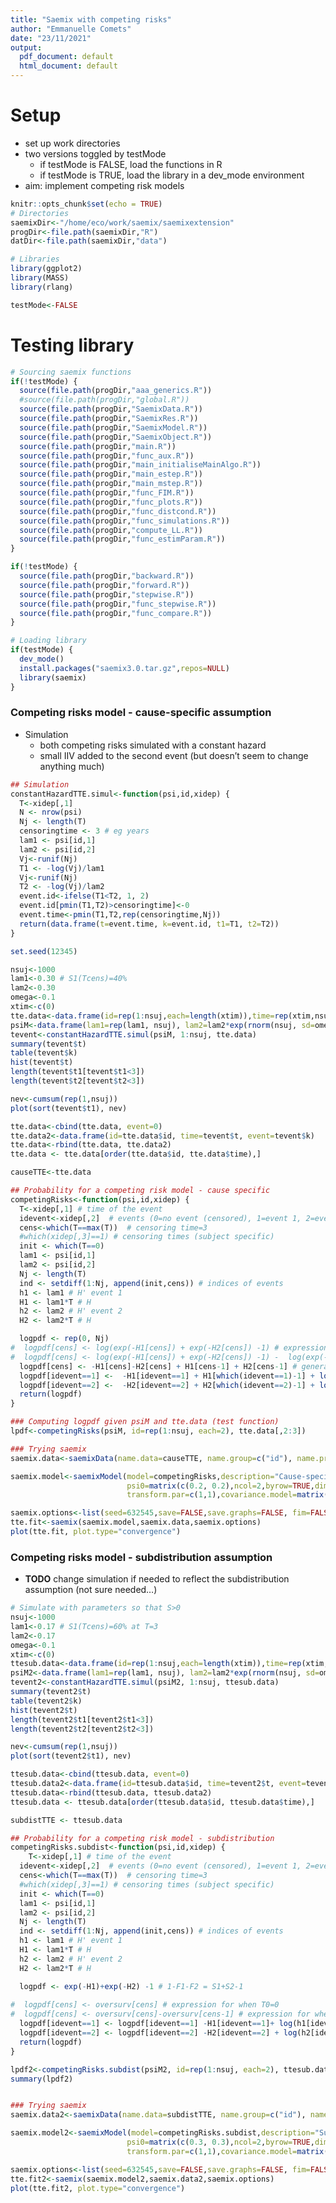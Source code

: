 ```yaml
---
title: "Saemix with competing risks"
author: "Emmanuelle Comets"
date: "23/11/2021"
output:
  pdf_document: default
  html_document: default
---
```


# Setup

- set up work directories
- two versions toggled by testMode
  - if testMode is FALSE, load the functions in R
  - if testMode is TRUE, load the library in a dev_mode environment
- aim: implement competing risk models

```r
knitr::opts_chunk$set(echo = TRUE)
# Directories
saemixDir<-"/home/eco/work/saemix/saemixextension"
progDir<-file.path(saemixDir,"R")
datDir<-file.path(saemixDir,"data")

# Libraries
library(ggplot2)
library(MASS)
library(rlang)

testMode<-FALSE
```

# Testing library

```r
# Sourcing saemix functions
if(!testMode) {
  source(file.path(progDir,"aaa_generics.R"))
  #source(file.path(progDir,"global.R"))
  source(file.path(progDir,"SaemixData.R"))
  source(file.path(progDir,"SaemixRes.R"))
  source(file.path(progDir,"SaemixModel.R"))
  source(file.path(progDir,"SaemixObject.R"))
  source(file.path(progDir,"main.R"))
  source(file.path(progDir,"func_aux.R"))
  source(file.path(progDir,"main_initialiseMainAlgo.R"))
  source(file.path(progDir,"main_estep.R"))
  source(file.path(progDir,"main_mstep.R"))
  source(file.path(progDir,"func_FIM.R"))
  source(file.path(progDir,"func_plots.R"))
  source(file.path(progDir,"func_distcond.R"))
  source(file.path(progDir,"func_simulations.R"))
  source(file.path(progDir,"compute_LL.R"))
  source(file.path(progDir,"func_estimParam.R"))
}

if(!testMode) {
  source(file.path(progDir,"backward.R"))
  source(file.path(progDir,"forward.R"))
  source(file.path(progDir,"stepwise.R"))
  source(file.path(progDir,"func_stepwise.R"))
  source(file.path(progDir,"func_compare.R"))
}

# Loading library
if(testMode) {
  dev_mode()
  install.packages("saemix3.0.tar.gz",repos=NULL)
  library(saemix)
}
```

### Competing risks model - cause-specific assumption

- Simulation
  - both competing risks simulated with a constant hazard
  - small IIV added to the second event (but doesn't seem to change anything much)

```r
## Simulation
constantHazardTTE.simul<-function(psi,id,xidep) {
  T<-xidep[,1]
  N <- nrow(psi)
  Nj <- length(T)
  censoringtime <- 3 # eg years
  lam1 <- psi[id,1]
  lam2 <- psi[id,2]
  Vj<-runif(Nj)
  T1 <- -log(Vj)/lam1
  Vj<-runif(Nj)
  T2 <- -log(Vj)/lam2
  event.id<-ifelse(T1<T2, 1, 2)
  event.id[pmin(T1,T2)>censoringtime]<-0
  event.time<-pmin(T1,T2,rep(censoringtime,Nj))
  return(data.frame(t=event.time, k=event.id, t1=T1, t2=T2))
}

set.seed(12345)

nsuj<-1000
lam1<-0.30 # S1(Tcens)=40%
lam2<-0.30
omega<-0.1
xtim<-c(0)
tte.data<-data.frame(id=rep(1:nsuj,each=length(xtim)),time=rep(xtim,nsuj))
psiM<-data.frame(lam1=rep(lam1, nsuj), lam2=lam2*exp(rnorm(nsuj, sd=omega)))
tevent<-constantHazardTTE.simul(psiM, 1:nsuj, tte.data)
summary(tevent$t)
table(tevent$k)
hist(tevent$t)
length(tevent$t1[tevent$t1<3])
length(tevent$t2[tevent$t2<3])

nev<-cumsum(rep(1,nsuj))
plot(sort(tevent$t1), nev)

tte.data<-cbind(tte.data, event=0)
tte.data2<-data.frame(id=tte.data$id, time=tevent$t, event=tevent$k)
tte.data<-rbind(tte.data, tte.data2)
tte.data <- tte.data[order(tte.data$id, tte.data$time),]

causeTTE<-tte.data
```

```r
## Probability for a competing risk model - cause specific
competingRisks<-function(psi,id,xidep) {
  T<-xidep[,1] # time of the event
  idevent<-xidep[,2]  # events (0=no event (censored), 1=event 1, 2=event 2)
  cens<-which(T==max(T))  # censoring time=3
  #which(xidep[,3]==1) # censoring times (subject specific)
  init <- which(T==0)
  lam1 <- psi[id,1]
  lam2 <- psi[id,2]
  Nj <- length(T)
  ind <- setdiff(1:Nj, append(init,cens)) # indices of events
  h1 <- lam1 # H' event 1
  H1 <- lam1*T # H
  h2 <- lam2 # H' event 2
  H2 <- lam2*T # H

  logpdf <- rep(0, Nj)
#  logpdf[cens] <- log(exp(-H1[cens]) + exp(-H2[cens]) -1) # expression for when T0=0
#  logpdf[cens] <- log(exp(-H1[cens]) + exp(-H2[cens]) -1) -  log(exp(-H1[cens-1]) + exp(-H2[cens-1]) -1) # general expression not assuming T0=0
  logpdf[cens] <- -H1[cens]-H2[cens] + H1[cens-1] + H2[cens-1] # general expression not assuming T0=0
  logpdf[idevent==1] <-  -H1[idevent==1] + H1[which(idevent==1)-1] + log(h1[idevent==1]) -H2[idevent==1] + H2[which(idevent==1)-1]
  logpdf[idevent==2] <-  -H2[idevent==2] + H2[which(idevent==2)-1] + log(h2[idevent==2]) -H1[idevent==2] + H1[which(idevent==2)-1] 
  return(logpdf)
}

### Computing logpdf given psiM and tte.data (test function)
lpdf<-competingRisks(psiM, id=rep(1:nsuj, each=2), tte.data[,2:3])

### Trying saemix
saemix.data<-saemixData(name.data=causeTTE, name.group=c("id"), name.predictors=c("time","event"), name.response="event")

saemix.model<-saemixModel(model=competingRisks,description="Cause-specific competing risks model",modeltype="likelihood",
                          psi0=matrix(c(0.2, 0.2),ncol=2,byrow=TRUE,dimnames=list(NULL,  c("lam1","lam2"))),
                          transform.par=c(1,1),covariance.model=matrix(c(1,0,0,0),ncol=2, byrow=TRUE))

saemix.options<-list(seed=632545,save=FALSE,save.graphs=FALSE, fim=FALSE, displayProgress=FALSE)
tte.fit<-saemix(saemix.model,saemix.data,saemix.options)
plot(tte.fit, plot.type="convergence")

```


### Competing risks model - subdistribution assumption

- **TODO** change simulation if needed to reflect the subdistribution assumption (not sure needed...)

```r
# Simulate with parameters so that S>0
nsuj<-1000
lam1<-0.17 # S1(Tcens)=60% at T=3
lam2<-0.17
omega<-0.1
xtim<-c(0)
ttesub.data<-data.frame(id=rep(1:nsuj,each=length(xtim)),time=rep(xtim,nsuj))
psiM2<-data.frame(lam1=rep(lam1, nsuj), lam2=lam2*exp(rnorm(nsuj, sd=omega)))
tevent2<-constantHazardTTE.simul(psiM2, 1:nsuj, ttesub.data)
summary(tevent2$t)
table(tevent2$k)
hist(tevent2$t)
length(tevent2$t1[tevent2$t1<3])
length(tevent2$t2[tevent2$t2<3])

nev<-cumsum(rep(1,nsuj))
plot(sort(tevent2$t1), nev)

ttesub.data<-cbind(ttesub.data, event=0)
ttesub.data2<-data.frame(id=ttesub.data$id, time=tevent2$t, event=tevent2$k)
ttesub.data<-rbind(ttesub.data, ttesub.data2)
ttesub.data <- ttesub.data[order(ttesub.data$id, ttesub.data$time),]

subdistTTE <- ttesub.data
```

```r

## Probability for a competing risk model - subdistribution
competingRisks.subdist<-function(psi,id,xidep) {
    T<-xidep[,1] # time of the event
  idevent<-xidep[,2]  # events (0=no event (censored), 1=event 1, 2=event 2)
  cens<-which(T==max(T))  # censoring time=3
  #which(xidep[,3]==1) # censoring times (subject specific)
  init <- which(T==0)
  lam1 <- psi[id,1]
  lam2 <- psi[id,2]
  Nj <- length(T)
  ind <- setdiff(1:Nj, append(init,cens)) # indices of events
  h1 <- lam1 # H' event 1
  H1 <- lam1*T # H
  h2 <- lam2 # H' event 2
  H2 <- lam2*T # H

  logpdf <- exp(-H1)+exp(-H2) -1 # 1-F1-F2 = S1+S2-1
  
#  logpdf[cens] <- oversurv[cens] # expression for when T0=0
#  logpdf[cens] <- oversurv[cens]-oversurv[cens-1] # expression for when T0 <> 0
  logpdf[idevent==1] <- logpdf[idevent==1] -H1[idevent==1]+ log(h1[idevent==1]) # assumes no RTTE (wouldn't make sense with subdistribution model) and T0=0
  logpdf[idevent==2] <- logpdf[idevent==2] -H2[idevent==2] + log(h2[idevent==2])
  return(logpdf)
}

lpdf2<-competingRisks.subdist(psiM2, id=rep(1:nsuj, each=2), ttesub.data[,2:3])
summary(lpdf2)


### Trying saemix
saemix.data2<-saemixData(name.data=subdistTTE, name.group=c("id"), name.predictors=c("time","event"), name.response="event")

saemix.model2<-saemixModel(model=competingRisks.subdist,description="Subdistribution competing risks model",modeltype="likelihood",
                          psi0=matrix(c(0.3, 0.3),ncol=2,byrow=TRUE,dimnames=list(NULL,  c("lam1","lam2"))),
                          transform.par=c(1,1),covariance.model=matrix(c(1,0,0,0),ncol=2, byrow=TRUE))

saemix.options<-list(seed=632545,save=FALSE,save.graphs=FALSE, fim=FALSE, displayProgress=FALSE)
tte.fit2<-saemix(saemix.model2,saemix.data2,saemix.options)
plot(tte.fit2, plot.type="convergence")

```
